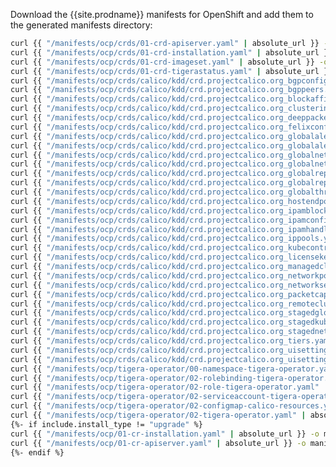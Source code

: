Download the {{site.prodname}} manifests for OpenShift and add them to the generated manifests directory:

```bash
curl {{ "/manifests/ocp/crds/01-crd-apiserver.yaml" | absolute_url }} -o manifests/01-crd-apiserver.yaml
curl {{ "/manifests/ocp/crds/01-crd-installation.yaml" | absolute_url }} -o manifests/01-crd-installation.yaml
curl {{ "/manifests/ocp/crds/01-crd-imageset.yaml" | absolute_url }} -o manifests/01-crd-imageset.yaml
curl {{ "/manifests/ocp/crds/01-crd-tigerastatus.yaml" | absolute_url }} -o manifests/01-crd-tigerastatus.yaml
curl {{ "/manifests/ocp/crds/calico/kdd/crd.projectcalico.org_bgpconfigurations.yaml" | absolute_url }} -o manifests/crd.projectcalico.org_bgpconfigurations.yaml 
curl {{ "/manifests/ocp/crds/calico/kdd/crd.projectcalico.org_bgppeers.yaml" | absolute_url }} -o manifests/crd.projectcalico.org_bgppeers.yaml 
curl {{ "/manifests/ocp/crds/calico/kdd/crd.projectcalico.org_blockaffinities.yaml" | absolute_url }} -o manifests/crd.projectcalico.org_blockaffinities.yaml 
curl {{ "/manifests/ocp/crds/calico/kdd/crd.projectcalico.org_clusterinformations.yaml" | absolute_url }} -o manifests/crd.projectcalico.org_clusterinformations.yaml 
curl {{ "/manifests/ocp/crds/calico/kdd/crd.projectcalico.org_deeppacketinspections.yaml" | absolute_url }} -o manifests/crd.projectcalico.org_deeppacketinspections.yaml 
curl {{ "/manifests/ocp/crds/calico/kdd/crd.projectcalico.org_felixconfigurations.yaml" | absolute_url }} -o manifests/crd.projectcalico.org_felixconfigurations.yaml 
curl {{ "/manifests/ocp/crds/calico/kdd/crd.projectcalico.org_globalalerts.yaml" | absolute_url }} -o manifests/crd.projectcalico.org_globalalerts.yaml 
curl {{ "/manifests/ocp/crds/calico/kdd/crd.projectcalico.org_globalalerttemplates.yaml" | absolute_url }} -o manifests/crd.projectcalico.org_globalalerttemplates.yaml 
curl {{ "/manifests/ocp/crds/calico/kdd/crd.projectcalico.org_globalnetworkpolicies.yaml" | absolute_url }} -o manifests/crd.projectcalico.org_globalnetworkpolicies.yaml 
curl {{ "/manifests/ocp/crds/calico/kdd/crd.projectcalico.org_globalnetworksets.yaml" | absolute_url }} -o manifests/crd.projectcalico.org_globalnetworksets.yaml 
curl {{ "/manifests/ocp/crds/calico/kdd/crd.projectcalico.org_globalreports.yaml" | absolute_url }} -o manifests/crd.projectcalico.org_globalreports.yaml 
curl {{ "/manifests/ocp/crds/calico/kdd/crd.projectcalico.org_globalreporttypes.yaml" | absolute_url }} -o manifests/crd.projectcalico.org_globalreporttypes.yaml 
curl {{ "/manifests/ocp/crds/calico/kdd/crd.projectcalico.org_globalthreatfeeds.yaml" | absolute_url }} -o manifests/crd.projectcalico.org_globalthreatfeeds.yaml 
curl {{ "/manifests/ocp/crds/calico/kdd/crd.projectcalico.org_hostendpoints.yaml" | absolute_url }} -o manifests/crd.projectcalico.org_hostendpoints.yaml 
curl {{ "/manifests/ocp/crds/calico/kdd/crd.projectcalico.org_ipamblocks.yaml" | absolute_url }} -o manifests/crd.projectcalico.org_ipamblocks.yaml 
curl {{ "/manifests/ocp/crds/calico/kdd/crd.projectcalico.org_ipamconfigs.yaml" | absolute_url }} -o manifests/crd.projectcalico.org_ipamconfigs.yaml 
curl {{ "/manifests/ocp/crds/calico/kdd/crd.projectcalico.org_ipamhandles.yaml" | absolute_url }} -o manifests/crd.projectcalico.org_ipamhandles.yaml 
curl {{ "/manifests/ocp/crds/calico/kdd/crd.projectcalico.org_ippools.yaml" | absolute_url }} -o manifests/crd.projectcalico.org_ippools.yaml 
curl {{ "/manifests/ocp/crds/calico/kdd/crd.projectcalico.org_kubecontrollersconfigurations.yaml" | absolute_url }} -o manifests/crd.projectcalico.org_kubecontrollersconfigurations.yaml 
curl {{ "/manifests/ocp/crds/calico/kdd/crd.projectcalico.org_licensekeys.yaml" | absolute_url }} -o manifests/crd.projectcalico.org_licensekeys.yaml 
curl {{ "/manifests/ocp/crds/calico/kdd/crd.projectcalico.org_managedclusters.yaml" | absolute_url }} -o manifests/crd.projectcalico.org_managedclusters.yaml 
curl {{ "/manifests/ocp/crds/calico/kdd/crd.projectcalico.org_networkpolicies.yaml" | absolute_url }} -o manifests/crd.projectcalico.org_networkpolicies.yaml 
curl {{ "/manifests/ocp/crds/calico/kdd/crd.projectcalico.org_networksets.yaml" | absolute_url }} -o manifests/crd.projectcalico.org_networksets.yaml 
curl {{ "/manifests/ocp/crds/calico/kdd/crd.projectcalico.org_packetcaptures.yaml" | absolute_url }} -o manifests/crd.projectcalico.org_packetcaptures.yaml 
curl {{ "/manifests/ocp/crds/calico/kdd/crd.projectcalico.org_remoteclusterconfigurations.yaml" | absolute_url }} -o manifests/crd.projectcalico.org_remoteclusterconfigurations.yaml 
curl {{ "/manifests/ocp/crds/calico/kdd/crd.projectcalico.org_stagedglobalnetworkpolicies.yaml" | absolute_url }} -o manifests/crd.projectcalico.org_stagedglobalnetworkpolicies.yaml 
curl {{ "/manifests/ocp/crds/calico/kdd/crd.projectcalico.org_stagedkubernetesnetworkpolicies.yaml" | absolute_url }} -o manifests/crd.projectcalico.org_stagedkubernetesnetworkpolicies.yaml 
curl {{ "/manifests/ocp/crds/calico/kdd/crd.projectcalico.org_stagednetworkpolicies.yaml" | absolute_url }} -o manifests/crd.projectcalico.org_stagednetworkpolicies.yaml 
curl {{ "/manifests/ocp/crds/calico/kdd/crd.projectcalico.org_tiers.yaml" | absolute_url }} -o manifests/crd.projectcalico.org_tiers.yaml 
curl {{ "/manifests/ocp/crds/calico/kdd/crd.projectcalico.org_uisettings.yaml" | absolute_url }} -o manifests/crd.projectcalico.org_uisettings.yaml 
curl {{ "/manifests/ocp/crds/calico/kdd/crd.projectcalico.org_uisettingsgroups.yaml" | absolute_url }} -o manifests/crd.projectcalico.org_uisettingsgroups.yaml 
curl {{ "/manifests/ocp/tigera-operator/00-namespace-tigera-operator.yaml" | absolute_url }} -o manifests/00-namespace-tigera-operator.yaml
curl {{ "/manifests/ocp/tigera-operator/02-rolebinding-tigera-operator.yaml" | absolute_url }} -o manifests/02-rolebinding-tigera-operator.yaml
curl {{ "/manifests/ocp/tigera-operator/02-role-tigera-operator.yaml" | absolute_url }} -o manifests/02-role-tigera-operator.yaml
curl {{ "/manifests/ocp/tigera-operator/02-serviceaccount-tigera-operator.yaml" | absolute_url }} -o manifests/02-serviceaccount-tigera-operator.yaml
curl {{ "/manifests/ocp/tigera-operator/02-configmap-calico-resources.yaml" | absolute_url }} -o manifests/02-configmap-calico-resources.yaml
curl {{ "/manifests/ocp/tigera-operator/02-tigera-operator.yaml" | absolute_url }} -o manifests/02-tigera-operator.yaml
{%- if include.install_type != "upgrade" %}
curl {{ "/manifests/ocp/01-cr-installation.yaml" | absolute_url }} -o manifests/01-cr-installation.yaml
curl {{ "/manifests/ocp/01-cr-apiserver.yaml" | absolute_url }} -o manifests/01-cr-apiserver.yaml
{%- endif %}
```
